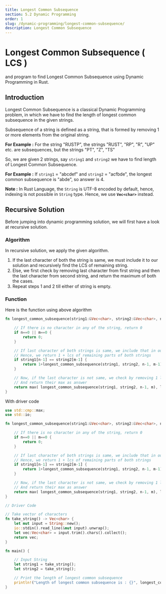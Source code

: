 ```yaml
---
title: Longest Common Subsequence
section: 5.2 Dynamic Programming
order: 1
slug: /dynamic-programming/longest-common-subsequence/
description: Longest Common Subsequence
---
```


# Longest Common Subsequence ( LCS )
and program to find Longest Common Subsequence using Dynamic Programming in Rust.

## Introduction

Longest Common Subsequence is a classical Dynamic Programming problem, in which we have to find the length of longest common subsequence in the given strings.

Subsequence of a string is defined as a string, that is formed by removing 1 or more elements from the original string.

**For Example :** For the string "RUSTP", the strings "RUST", "RP", "R", "UP" etc. are subsequences, but the strings "PT", "Z", "TS"

So, we are given 2 strings, say `string1` and `string2` we have to find length of Longest Common Subsequence.

**For Example :** If `string1` = "abcdef" and `string2` = "acfbde", the longest common subsequence is "abde", so answer is 4.

**Note :** In Rust Language, the `String` is UTF-8 encoded by default, hence, indexing is not possible in `String` type. Hence, we use **`Vec<char>`** instead.


## Recursive Solution

Before jumping into dynamic programming solution, we will first have a look at recursive solution.

### Algorithm

In recursive solution, we apply the given algorithm.

1. If the last character of both the string is same, we must include it to our solution and recursively find the LCS of remaining string.
2. Else, we first check by removing last character from first string and then the last character from second string, and return the maximum of both the cases.
3. Repeat steps 1 and 2 till either of string is empty.

### Function

Here is the function using above algorithm

```rust
fn longest_common_subsequence(string1:&Vec<char>, string2:&Vec<char>, n:usize, m:usize) -> usize {

    // If there is no character in any of the string, return 0
    if n==0 || m==0 {
        return 0;
    }

    // If last character of both strings is same, we include that in our lcs
    // Hence, we return 1 + lcs of remaining parts of both strings
    if string1[n-1] == string2[m-1] {
        return 1+longest_common_subsequence(string1, string2, n-1, m-1);
    }

    // Now, if the last character is not same, we check by removing 1 letter from each string
    // And return their max as answer
    return max( longest_common_subsequence(string1, string2, n-1, m), longest_common_subsequence(string1, string2, n, m-1));
}
```

With driver code

```rust
use std::cmp::max;
use std::io;

fn longest_common_subsequence(string1:&Vec<char>, string2:&Vec<char>, n:usize, m:usize) -> usize {

    // If there is no character in any of the string, return 0
    if n==0 || m==0 {
        return 0;
    }

    // If last character of both strings is same, we include that in our lcs
    // Hence, we return 1 + lcs of remaining parts of both strings
    if string1[n-1] == string2[m-1] {
        return 1+longest_common_subsequence(string1, string2, n-1, m-1);
    }

    // Now, if the last character is not same, we check by removing 1 letter from each string
    // And return their max as answer
    return max( longest_common_subsequence(string1, string2, n-1, m), longest_common_subsequence(string1, string2, n, m-1));
}

// Driver Code

// Take vector of characters
fn take_string() -> Vec<char> {
    let mut input = String::new();
    io::stdin().read_line(&mut input).unwrap();
    let vec:Vec<char> = input.trim().chars().collect();
    return vec;
}

fn main() {

    // Input String
    let string1 = take_string();
    let string2 = take_string();

    // Print the length of longest common subsequence
    println!("Length of longest common subsequence is : {}", longest_common_subsequence(&string1, &string2, string1.len(), string2.len()));
}
```


